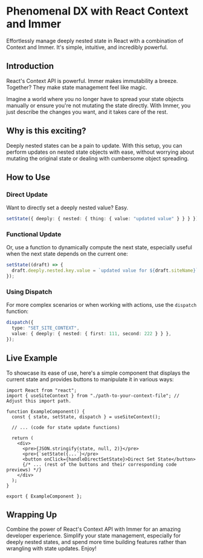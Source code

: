 # Phenomenal DX with React Context and Immer

Effortlessly manage deeply nested state in React with a combination of Context and Immer. It's simple, intuitive, and incredibly powerful.

## Introduction

React's Context API is powerful. Immer makes immutability a breeze. Together? They make state management feel like magic.

Imagine a world where you no longer have to spread your state objects manually or ensure you're not mutating the state directly. With Immer, you just describe the changes you want, and it takes care of the rest.

## Why is this exciting?

Deeply nested states can be a pain to update. With this setup, you can perform updates on nested state objects with ease, without worrying about mutating the original state or dealing with cumbersome object spreading.

## How to Use

### Direct Update

Want to directly set a deeply nested value? Easy.

```typescript
setState({ deeply: { nested: { thing: { value: "updated value" } } } });
```

### Functional Update

Or, use a function to dynamically compute the next state, especially useful when the next state depends on the current one:

```typescript
setState((draft) => {
  draft.deeply.nested.key.value = `updated value for ${draft.siteName}`;
});
```

### Using Dispatch

For more complex scenarios or when working with actions, use the `dispatch` function:

```typescript
dispatch({
  type: "SET_SITE_CONTEXT",
  value: { deeply: { nested: { first: 111, second: 222 } } },
});
```

## Live Example

To showcase its ease of use, here's a simple component that displays the current state and provides buttons to manipulate it in various ways:

```tsx
import React from "react";
import { useSiteContext } from "./path-to-your-context-file"; // Adjust this import path.

function ExampleComponent() {
  const { state, setState, dispatch } = useSiteContext();

  // ... (code for state update functions)

  return (
    <div>
      <pre>{JSON.stringify(state, null, 2)}</pre>
      <pre>{`setState({...`}</pre>
      <button onClick={handleDirectSetState}>Direct Set State</button>
      {/* ... (rest of the buttons and their corresponding code previews) */}
    </div>
  );
}

export { ExampleComponent };
```

## Wrapping Up

Combine the power of React's Context API with Immer for an amazing developer experience. Simplify your state management, especially for deeply nested states, and spend more time building features rather than wrangling with state updates. Enjoy!
